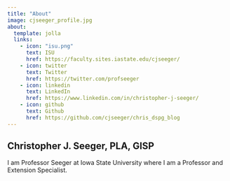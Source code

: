 ```yaml
---
title: "About"
image: cjseeger_profile.jpg
about:
  template: jolla
  links:
    - icon: "isu.png"
      text: ISU    
      href: https://faculty.sites.iastate.edu/cjseeger/
    - icon: twitter
      text: Twitter   
      href: https://twitter.com/profseeger
    - icon: linkedin
      text: LinkedIn
      href: https://www.linkedin.com/in/christopher-j-seeger/
    - icon: github
      text: Github
      href: https://github.com/cjseeger/chris_dspg_blog
---
```


## **Christopher J. Seeger, PLA, GISP**

I am Professor Seeger at Iowa State University where I am a Professor and Extension Specialist.
